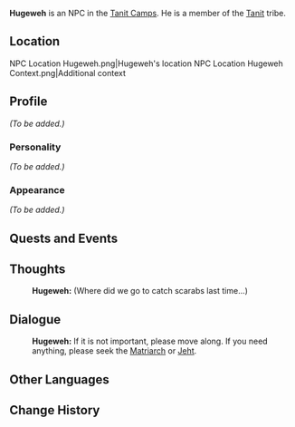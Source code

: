 {{Meta
<!-- Remove this template after adding the missing info -->
|missing_NPC_location = yes
|missing_NPC_context  = yes
|missing_NPC_profile  = yes
|missing_NPC_idle     = yes
}}
{{Character Infobox
|type             = NPC
|image            = NPC Hugeweh.png
|realname         = <!-- Optional, if different from in-game name -->
|deceased         = <!-- Past (for deceased prior to events of the game) or free response -->
|region           = Sumeru
|location         = <!-- Where the character appears, if different from Region -->
|affiliation      = 
|title            = 

|ancestry         = <!-- Clan/family -->
|father           = 
|mother           = 
|spouse           = 
|sibling          = 
|child            = 
|relative         = 

|voiceEN          = 
|voiceCN          = 
|voiceJP          = 
|dialoguereward   = 
}}
'''Hugeweh''' is an NPC in the [[Tanit Camps]]. He is a member of the [[Tanit]] tribe.

==Location==
<gallery>
NPC Location Hugeweh.png|Hugeweh's location
NPC Location Hugeweh Context.png|Additional context
</gallery>

==Profile==
<!--Detailed story/lore information goes here.-->
''(To be added.)''

===Personality===
''(To be added.)''

===Appearance===
<!--Keep appearance section short and concise. Limit to 2 paragraphs with 3-4 sentences each.-->
''(To be added.)''

==Quests and Events==
{{Quests and Events}}
<!--
==Idle Quotes==
{{Dialogue start}}
: {{DIcon|Idle}} {{Tx}}
:: {{A|VO {{subst:PAGENAME}} 01.ogg}} "{{Tx}}"
{{Dialogue end}}
-->
==Thoughts==
{{All Schemes to Know Explanation|name=Hugeweh}}
:'''Hugeweh:''' (Where did we go to catch scarabs last time...)

==Dialogue==
{{Dialogue start}}
:'''Hugeweh:''' If it is not important, please move along. If you need anything, please seek the [[Babel|Matriarch]] or [[Jeht]].
{{Dialogue end}}

<!--
==Event Dialogue==
===Event Name===
{{Dialogue start}}
:'''{{subst:PAGENAME}}:'''
{{Dialogue end}}

==Trivia==
* 
-->
==Other Languages==
{{Other Languages
|default_hidden = 1
|en      = Hugeweh
|zhs     = 乌格威
|zhs_rm  = Wūgéwēi
|zht     = 烏格威
|zht_rm  = Wūgéwēi
|ja      = ウグウェイ
|ja_rm   = Uguwei
|ko      = 휴그웨
|es      = Hugeweh
|fr      = Hugeweh
|ru      = Угвэй
|th      = Hugeweh
|vi      = Hugeweh
|de      = Hugeweh
|id      = Hugeweh
|pt      = Hugeweh
|tr      = Hugeweh
|it      = Hugeweh
}}

==Change History==
{{Change History|3.4}}
<!--
==References==
{{Reflist}}
-->